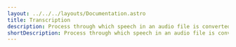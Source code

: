 ---
layout: ../../../layouts/Documentation.astro
title: Transcription
description: Process through which speech in an audio file is converted into written text.
shortDescription: Process through which speech in an audio file is converted into written text.
---
